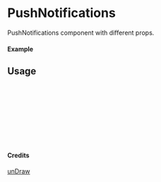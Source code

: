 
<Meta of={PushNotifications} title="unDraw/PushNotifications" />

# PushNotifications

PushNotifications component with different props.

#### Example

<Canvas of={PushNotifications.Primary} />

## Usage

```ts
import { PushNotifications } from "yadl-ui";

const Example = () => {
  return (
      <PushNotifications />
  );
};

export default Example;
```

#### Credits
[unDraw](https://undraw.co/illustrations)
